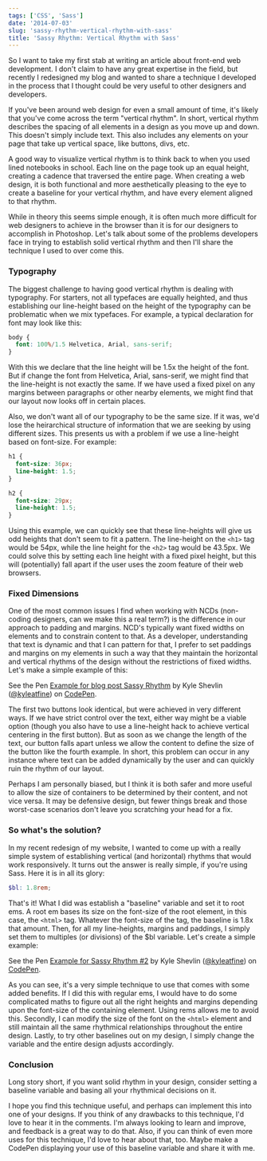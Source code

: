 ```yaml
---
tags: ['CSS', 'Sass']
date: '2014-07-03'
slug: 'sassy-rhythm-vertical-rhythm-with-sass'
title: 'Sassy Rhythm: Vertical Rhythm with Sass'
---
```


So I want to take my first stab at writing an article about front-end web development. I don't claim to have any great expertise in the field, but recently I redesigned my blog and wanted to share a technique I developed in the process that I thought could be very useful to other designers and developers.

If you've been around web design for even a small amount of time, it's likely that you've come across the term "vertical rhythm". In short, vertical rhythm describes the spacing of all elements in a design as you move up and down. This doesn't simply include text. This also includes any elements on your page that take up vertical space, like buttons, divs, etc.

A good way to visualize vertical rhythm is to think back to when you used lined notebooks in school. Each line on the page took up an equal height, creating a cadence that traversed the entire page. When creating a web design, it is both functional and more aesthetically pleasing to the eye to create a baseline for your vertical rhythm, and have every element aligned to that rhythm.

While in theory this seems simple enough, it is often much more difficult for web designers to achieve in the browser than it is for our designers to accomplish in Photoshop. Let's talk about some of the problems developers face in trying to establish solid vertical rhythm and then I'll share the technique I used to over come this.

### Typography

The biggest challenge to having good vertical rhythm is dealing with typography. For starters, not all typefaces are equally heighted, and thus establishing our line-height based on the height of the typography can be problematic when we mix typefaces. For example, a typical declaration for font may look like this:

```scss
body {
  font: 100%/1.5 Helvetica, Arial, sans-serif;
}
```

With this we declare that the line height will be 1.5x the height of the font. But if change the font from Helvetica, Arial, sans-serif, we might find that the line-height is not exactly the same. If we have used a fixed pixel on any margins between paragraphs or other nearby elements, we might find that our layout now looks off in certain places.

Also, we don't want all of our typography to be the same size. If it was, we'd lose the heirarchical structure of information that we are seeking by using different sizes. This presents us with a problem if we use a line-height based on font-size. For example:

```scss
h1 {
  font-size: 36px;
  line-height: 1.5;
}

h2 {
  font-size: 29px;
  line-height: 1.5;
}
```

Using this example, we can quickly see that these line-heights will give us odd heights that don't seem to fit a pattern. The line-height on the `<h1>` tag would be 54px, while the line height for the `<h2>` tag would be 43.5px. We could solve this by setting each line height with a fixed pixel height, but this will (potentially) fall apart if the user uses the zoom feature of their web browsers.

### Fixed Dimensions

One of the most common issues I find when working with NCDs (non-coding designers, can we make this a real term?) is the difference in our approach to padding and margins. NCD's typically want fixed widths on elements and to constrain content to that. As a developer, understanding that text is dynamic and that I can pattern for that, I prefer to set paddings and margins on my elements in such a way that they maintain the horizontal and vertical rhythms of the design without the restrictions of fixed widths. Let's make a simple example of this:

<p data-height="315" data-theme-id="0" data-slug-hash="xuDCg" data-default-tab="result" class="codepen">See the Pen <a href="http://codepen.io/kyleatfine/pen/xuDCg/">Example for blog post Sassy Rhythm</a> by Kyle Shevlin (<a href="http://codepen.io/kyleatfine">@kyleatfine</a>) on <a href="http://codepen.io">CodePen</a>.</p>

<script async src="//codepen.io/assets/embed/ei.js"></script>

The first two buttons look identical, but were achieved in very different ways. If we have strict control over the text, either way might be a viable option (though you also have to use a line-height hack to achieve vertical centering in the first button). But as soon as we change the length of the text, our button falls apart unless we allow the content to define the size of the button like the fourth example. In short, this problem can occur in any instance where text can be added dynamically by the user and can quickly ruin the rhythm of our layout.

Perhaps I am personally biased, but I think it is both safer and more useful to allow the size of containers to be determined by their content, and not vice versa. It may be defensive design, but fewer things break and those worst-case scenarios don't leave you scratching your head for a fix.

### So what's the solution?

In my recent redesign of my website, I wanted to come up with a really simple system of establishing vertical (and horizontal) rhythms that would work responsively. It turns out the answer is really simple, if you're using Sass. Here it is in all its glory:

```scss
$bl: 1.8rem;
```

That's it! What I did was establish a "baseline" variable and set it to root ems. A root em bases its size on the font-size of the root element, in this case, the `<html>` tag. Whatever the font-size of the tag, the baseline is 1.8x that amount. Then, for all my line-heights, margins and paddings, I simply set them to multiples (or divisions) of the \$bl variable. Let's create a simple example:

<p data-height="315" data-theme-id="0" data-slug-hash="tDxHC" data-default-tab="result" class="codepen">See the Pen <a href="http://codepen.io/kyleatfine/pen/tDxHC/">Example for Sassy Rhythm #2</a> by Kyle Shevlin (<a href="http://codepen.io/kyleatfine">@kyleatfine</a>) on <a href="http://codepen.io">CodePen</a>.</p>

<script async src="//codepen.io/assets/embed/ei.js"></script>

As you can see, it's a very simple technique to use that comes with some added benefits. If I did this with regular ems, I would have to do some complicated maths to figure out all the right heights and margins depending upon the font-size of the containing element. Using rems allows me to avoid this. Secondly, I can modify the size of the font on the `<html>` element and still maintain all the same rhythmical relationships throughout the entire design. Lastly, to try other baselines out on my design, I simply change the variable and the entire design adjusts accordingly.

### Conclusion

Long story short, if you want solid rhythm in your design, consider setting a baseline variable and basing all your rhythmical decisions on it.

I hope you find this technique useful, and perhaps can implement this into one of your designs. If you think of any drawbacks to this technique, I'd love to hear it in the comments. I'm always looking to learn and improve, and feedback is a great way to do that. Also, if you can think of even more uses for this technique, I'd love to hear about that, too. Maybe make a CodePen displaying your use of this baseline variable and share it with me.
